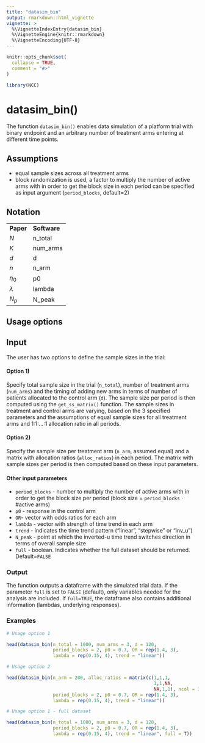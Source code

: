 ---
title: "datasim_bin"
output: rmarkdown::html_vignette
vignette: >
  %\VignetteIndexEntry{datasim_bin}
  %\VignetteEngine{knitr::rmarkdown}
  %\VignetteEncoding{UTF-8}
---

```{r, include = FALSE}
knitr::opts_chunk$set(
  collapse = TRUE,
  comment = "#>"
)
```

```{r setup}
library(NCC)
```


# datasim_bin()

The function `datasim_bin()` enables data simulation of a platform trial with binary endpoint and an arbitrary number of treatment arms entering at different time points.

## Assumptions

- equal sample sizes across all treatment arms
- block randomization is used, a factor to multiply the number of active arms with in order to get the block size in each period can be specified as input argument (`period_blocks`, default=2)

## Notation

<table>
    <tr>
        <td><b>Paper</b></td>
        <td><b>Software</b></td>
    </tr>
    <tr>
        <td>$N$</td>
        <td>n_total</td>
    </tr>
    <tr>
        <td>$K$</td>
        <td>num_arms</td>
    </tr>
    <tr>
        <td>$d$</td>
        <td>d</td>
    </tr>
    <tr>
        <td>$n$</td>
        <td>n_arm</td>
    </tr>
    <tr>
        <td>$\eta_0$</td>
        <td>p0</td>
    </tr>
    <tr>
        <td>$\lambda$</td>
        <td>lambda</td>
    </tr>
    <tr>
        <td>$N_p$</td>
        <td>N_peak</td>
    </tr>
</table>

## Usage options

## Input

The user has two options to define the sample sizes in the trial:

#### Option 1)

Specify total sample size in the trial (`n_total`), number of treatment arms (`num_arms`) and the timing of adding new arms in terms of number of patients allocated to the control arm (`d`). The sample size per period is then computed using the `get_ss_matrix()` function. The sample sizes in treatment and control arms are varying, based on the 3 specified parameters and the assumptions of equal sample sizes for all treatment arms and 1:1:...:1 allocation ratio in all periods.


#### Option 2)

Specify the sample size per treatment arm (`n_arm`, assumed equal) and a matrix with allocation ratios (`alloc_ratios`) in each period. The matrix with sample sizes per period is then computed based on these input parameters.


#### Other input parameters

- `period_blocks` - number to multiply the number of active arms with in order to get the block size per period (block size = `period_blocks` $\cdot$ #active arms)
- `p0` - response in the control arm
- `OR`- vector with odds ratios for each arm
- `lambda` - vector with strength of time trend in each arm
- `trend` - indicates the time trend pattern ("linear", "stepwise" or "inv_u")
- `N_peak` - point at which the inverted-u time trend switches direction in terms of overall sample size
- `full` - boolean. Indicates whether the full dataset should be returned. Default=`FALSE`


### Output

The function outputs a dataframe with the simulated trial data. If the parameter `full` is set to `FALSE` (default), only variables needed for the analysis are included. If `full=TRUE`, the dataframe also contains additional information (lambdas, underlying responses).

### Examples

```{r}
# Usage option 1

head(datasim_bin(n_total = 1000, num_arms = 3, d = 120,
                 period_blocks = 2, p0 = 0.7, OR = rep(1.4, 3), 
                 lambda = rep(0.15, 4), trend = "linear"))
```


```{r}
# Usage option 2

head(datasim_bin(n_arm = 200, alloc_ratios = matrix(c(1,1,1,
                                                      1,1,NA,
                                                      NA,1,1), ncol = 3, byrow = T),
                 period_blocks = 2, p0 = 0.7, OR = rep(1.4, 3), 
                 lambda = rep(0.15, 4), trend = "linear"))
```

```{r}
# Usage option 1 - full dataset

head(datasim_bin(n_total = 1000, num_arms = 3, d = 120,
                 period_blocks = 2, p0 = 0.7, OR = rep(1.4, 3), 
                 lambda = rep(0.15, 4), trend = "linear", full = T))
```

